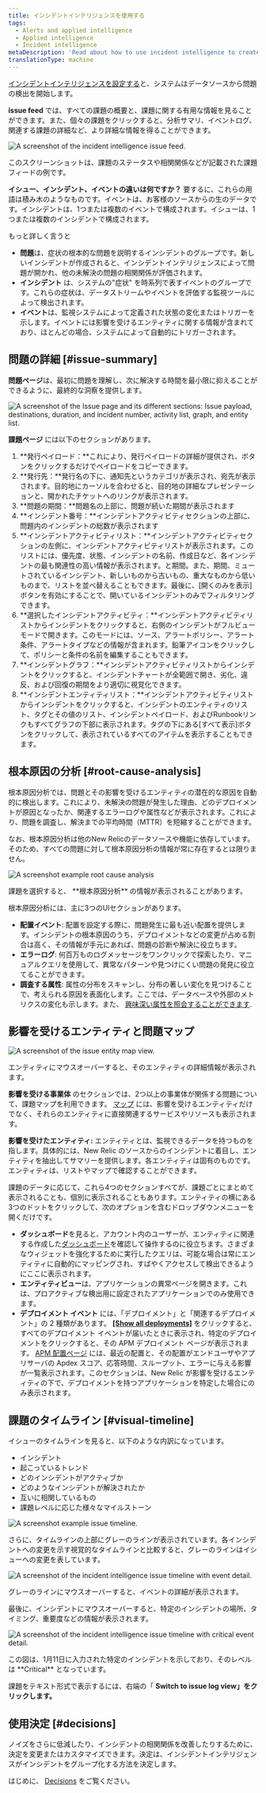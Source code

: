 ```yaml
---
title: インシデントインテリジェンスを使用する
tags:
  - Alerts and applied intelligence
  - Applied intelligence
  - Incident intelligence
metaDescription: 'Read about how to use incident intelligence to create an overview of all your alert incidents, their sources, and related events.'
translationType: machine
---
```












[インシデントインテリジェンスを設定する](/docs/alerts-applied-intelligence/applied-intelligence/incident-intelligence/get-started-incident-intelligence/#get-started)と、システムはデータソースから問題の検出を開始します。

**issue feed** では、すべての課題の概要と、課題に関する有用な情報を見ることができます。また、個々の課題をクリックすると、分析サマリ、イベントログ、関連する課題の詳細など、より詳細な情報を得ることができます。

<img
  title="The incident intelligence issue feed."
  alt="A screenshot of the incident intelligence issue feed."
  src={issueFeed}
/>

<figcaption>
  このスクリーンショットは、課題のステータスや相関関係などが記載された課題フィードの例です。
</figcaption>

**イシュー、インシデント、イベントの違いは何ですか？** 要するに、これらの用語は積み木のようなものです。イベントは、お客様のソースからの生のデータです。インシデントは、1つまたは複数のイベントで構成されます。イシューは、1つまたは複数のインシデントで構成されます。

もっと詳しく言うと

* **問題**は、症状の根本的な問題を説明するインシデントのグループです。新しいインシデントが作成されると、インシデントインテリジェンスによって問題が開かれ、他の未解決の問題の相関関係が評価されます。
* **インシデント** は、システムの"症状" を時系列で表すイベントのグループです。これらの症状は、データストリームやイベントを評価する監視ツールによって検出されます。
* **イベント**は、監視システムによって定義された状態の変化またはトリガーを示します。イベントには影響を受けるエンティティに関する情報が含まれており、ほとんどの場合、システムによって自動的にトリガーされます。

## 問題の詳細 [#issue-summary]

**問題ページ**は、最初に問題を理解し、次に解決する時間を最小限に抑えることができるように、最終的な洞察を提供します。

<img
  title="The Issue page and its different sections: Issue payload, destinations, duration, and incident number, activity list, graph, and entity list."
  alt="A screenshot of the Issue page and its different sections: Issue payload, destinations, duration, and incident number, activity list, graph, and entity list."
  src={newIssuePage}
/>

**課題ページ** には以下のセクションがあります。

1. **発行ペイロード：**これにより、発行ペイロードの詳細が提供され、ボタンをクリックするだけでペイロードをコピーできます。
2. **発行先：**発行名の下に、通知先というカテゴリが表示され、宛先が表示されます。目的地にカーソルを合わせると、目的地の詳細なプレゼンテーションと、開かれたチケットへのリンクが表示されます。
3. **問題の期間：**問題名の上部に、問題が続いた期間が表示されます
4. **インシデント番号：**インシデントアクティビティセクションの上部に、問題内のインシデントの総数が表示されます
5. **インシデントアクティビティリスト：**インシデントアクティビティセクションの左側に、インシデントアクティビティリストが表示されます。このリストには、優先度、状態、インシデントの名前、作成日など、各インシデントの最も関連性の高い情報が表示されます。と期間。また、期間、ミュートされているインシデント、新しいものから古いもの、重大なものから低いものまで、リストを並べ替えることもできます。最後に、\[開くのみを表示]ボタンを有効にすることで、開いているインシデントのみでフィルタリングできます。
6. **選択したインシデントアクティビティ：**インシデントアクティビティリストからインシデントをクリックすると、右側のインシデントがフルビューモードで開きます。このモードには、ソース、アラートポリシー、アラート条件、アラートタイプなどの情報が含まれます。鉛筆アイコンをクリックして、ポリシーと条件の名前を編集することもできます。
7. **インシデントグラフ：**インシデントアクティビティリストからインシデントをクリックすると、インシデントチャートが全範囲で開き、劣化、違反、および回復の期間をより適切に視覚化できます。
8. **インシデントエンティティリスト：**インシデントアクティビティリストからインシデントをクリックすると、インシデントのエンティティのリスト、タグとその値のリスト、インシデントペイロード、およびRunbookリンクもすべてグラフの下部に表示されます。タグの下にある\[すべて表示]ボタンをクリックして、表示されているすべてのアイテムを表示することもできます。

## 根本原因の分析 [#root-cause-analysis]

根本原因分析では、問題とその影響を受けるエンティティの潜在的な原因を自動的に検出します。これにより、未解決の問題が発生した理由、どのデプロイメントが原因となったか、関連するエラーログや属性などが表示されます。これにより、問題を調査し、解決までの平均時間（MTTR）を短縮することができます。

<Callout variant="tip">
  なお、根本原因分析は他のNew Relicのデータソースや機能に依存しています。そのため、すべての問題に対して根本原因分析の情報が常に存在するとは限りません。
</Callout>

<img
  title="An example root cause analysis."
  alt="A screenshot example root cause analysis"
  src={rootCauseAnalysis}
/>

<figcaption>
  課題を選択すると、 **根本原因分析** の情報が表示されることがあります。
</figcaption>

根本原因分析には、主に3つのUIセクションがあります。

* **配置イベント**: 配置を設定する際に、問題発生に最も近い配置を提供します。インシデントの根本原因のうち、デプロイメントなどの変更が占める割合は高く、その情報が手元にあれば、問題の診断や解決に役立ちます。
* **エラーログ**: 何百万ものログメッセージをワンクリックで探索したり、マニュアルクエリを使用して、異常なパターンや見つけにくい問題の発見に役立てることができます。
* **調査する属性**: 属性の分布をスキャンし、分布の著しい変化を見つけることで、考えられる原因を表面化します。ここでは、データベースや外部のメトリクスの変化も示します。また、 [興味深い属性を照会することができます](/docs/query-your-data/nrql-new-relic-query-language/get-started/introduction-nrql-new-relics-query-language).

## 影響を受けるエンティティと問題マップ

<img
  title="The issue entity map view."
  alt="A screenshot of the issue entity map view."
  src={NewIssueMapUI}
/>

<figcaption>
  エンティティにマウスオーバーすると、そのエンティティの詳細情報が表示されます。
</figcaption>

**影響を受ける事業体** のセクションでは、2つ以上の事業体が関係する問題について、課題マップを利用できます。 [マップ](/docs/new-relic-one/use-new-relic-one/ui-data/maps-in-context/) には、影響を受けるエンティティだけでなく、それらのエンティティに直接関連するサービスやリソースも表示されます。

**影響を受けたエンティティ:** エンティティとは、監視できるデータを持つものを指します。具体的には、New Relic のソースからのインシデントに着目し、エンティティを抽出してサマリーを提供します。各エンティティは固有のものです。エンティティは、リストやマップで確認することができます。

課題のデータに応じて、これら4つのセクションすべてが、課題ごとにまとめて表示されることも、個別に表示されることもあります。エンティティの横にある3つのドットをクリックして、次のオプションを含むドロップダウンメニューを開くだけです。

* **ダッシュボード**を見ると、アカウント内のユーザーが、エンティティに関連する作成した[ダッシュボード](/docs/query-your-data/explore-query-data/dashboards/introduction-dashboards/)を確認して操作するのに役立ちます。さまざまなウィジェットを強化するために実行したクエリは、可能な場合は常にエンティティに自動的にマッピングされ、すばやくアクセスして検出できるようにここに表示されます。
* **エンティティビュー**は、アプリケーションの異常ページを開きます。これは、プロアクティブな検出用に設定されたアプリケーションでのみ使用できます。
* **デプロイメント イベント** には、「デプロイメント」と「関連するデプロイメント」の 2 種類があります。 **[\[Show all deployments\]](/whats-new/applied-intelligence-deployment-events-issue-feed)** をクリックすると、すべてのデプロイメント イベントが届いたときに表示され、特定のデプロイメントをクリックすると、その APM デプロイメント ページが表示されます。 [APM 配置ページ](/docs/apm/apm-ui-pages/events/deployments-page-view-impact-your-app-users) には、最近の配置と、その配置がエンドユーザやアプリサーバの Apdex スコア、応答時間、スループット、エラーに与える影響が一覧表示されます。このセクションは、New Relic が影響を受けるエンティティの下で、デプロイメントを持つアプリケーションを特定した場合にのみ表示されます。

## 課題のタイムライン [#visual-timeline]

イシューのタイムラインを見ると、以下のような内訳になっています。

* インシデント
* 起こっているトレンド
* どのインシデントがアクティブか
* どのようなインシデントが解決されたか
* 互いに相関しているもの
* 課題レベルに応じた様々なマイルストーン

<img
  title="An example issue timeline."
  alt="A screenshot example issue timeline."
  src={incidentsTimeline}
/>

さらに、タイムラインの上部にグレーのラインが表示されています。各インシデントへの変更を示す視覚的なタイムラインと比較すると、グレーのラインはイシューへの変更を表しています。

<img
  title="The incident intelligence issue timeline with event detail."
  alt="A screenshot of the incident intelligence issue timeline with event detail."
  src={NewIssueTimelineGreyLine}
/>

<figcaption>
  グレーのラインにマウスオーバーすると、イベントの詳細が表示されます。
</figcaption>

最後に、インシデントにマウスオーバーすると、特定のインシデントの場所、タイミング、重要度などの情報が表示されます。

<img
  title="The incident intelligence issue timeline with critical event detail."
  alt="A screenshot of the incident intelligence issue timeline with critical event detail."
  src={NewIssueTimeline}
/>

<figcaption>
  この図は、1月11日に入力された特定のインシデントを示しており、そのレベルは **Critical** となっています。
</figcaption>

課題をテキスト形式で表示するには、右端の「 **Switch to issue log view」をクリックします。**

## 使用決定 [#decisions]

ノイズをさらに低減したり、インシデントの相関関係を改善したりするために、決定を変更またはカスタマイズできます。決定は、インシデントインテリジェンスがインシデントをグループ化する方法を決定します。

はじめに、 [Decisions](/docs/new-relic-one/use-new-relic-one/new-relic-ai/get-started-decisions) をご覧ください。